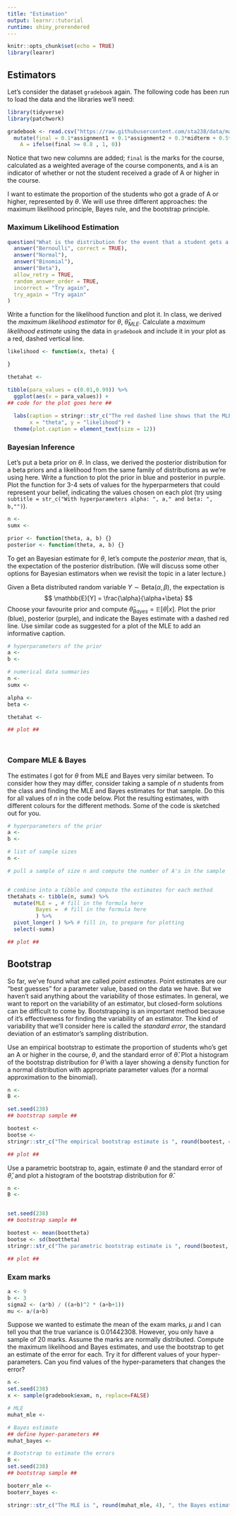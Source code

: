 ```yaml
---
title: "Estimation"
output: learnr::tutorial
runtime: shiny_prerendered
---
```


```r
knitr::opts_chunk$set(echo = TRUE)
library(learnr)
```

## Estimators
Let's consider the dataset `gradebook` again. The following code has been run to load the data and the libraries we'll need:
```r
library(tidyverse)
library(patchwork)

gradebook <- read.csv("https://raw.githubusercontent.com/sta238/data/main/gradebook.csv") %>% 
  mutate(final = 0.1*assignment1 + 0.1*assignment2 + 0.3*midterm + 0.5*exam,
    A = ifelse(final >= 0.8 , 1, 0))
```
Notice that two new columns are added; `final` is the marks for the course, calculated as a weighted average of the course components, and `A` is an indicator of whether or not the student received a grade of A or higher in the course.

I want to estimate the proportion of the students who got a grade of A or higher, represented by $\theta$. We will use three different approaches: the maximum likelihood principle, Bayes rule, and the bootstrap principle. 

### Maximum Likelihood Estimation

```r
question("What is the distribution for the event that a student gets a grade of A or higher?",
  answer("Bernoulli", correct = TRUE),
  answer("Normal"),
  answer("Binomial"),
  answer("Beta"),
  allow_retry = TRUE,
  random_answer_order = TRUE,
  incorrect = "Try again",
  try_again = "Try again"
)
```

Write a function for the likelihood function and plot it. In class, we derived the *maximum likelihood estimator* for $\theta$, $\widehat\theta_{MLE}$. Calculate a *maximum likelihood estimate* using the data in `gradebook` and include it in your plot as a red, dashed vertical line. 

```r
likelihood <- function(x, theta) {

}

thetahat <- 

tibble(para_values = c(0.01,0.99)) %>%
  ggplot(aes(x = para_values)) +
## code for the plot goes here ##
  
  labs(caption = stringr::str_c("The red dashed line shows that the MLE is ", round(thetahat, 3)), # provides an informative caption!
       x = "theta", y = "likelihood") +
  theme(plot.caption = element_text(size = 12))
```



### Bayesian Inference

Let's put a beta prior on $\theta$. In class, we derived the posterior distribution for a beta priors and a likelihood from the same family of distributions as we're using here. Write a function to plot the prior in blue and posterior in purple. Plot the function for 3-4 sets of values for the hyperparmeters that could represent your belief, indicating the values chosen on each plot (try using `subtitle = str_c("With hyperparameters alpha: ", a," and beta: ", b,"")`).

```r
n <- 
sumx <-

prior <- function(theta, a, b) {} 
posterior <- function(theta, a, b) {}


```

To get an Bayesian estimate for $\theta$, let's compute the *posterior mean*, that is, the expectation of the posterior distribution. (We will discuss some other options for Bayesian estimators when we revisit the topic in a later lecture.) 

Given a Beta distributed random variable $Y\sim\text{Beta}(\alpha, \beta)$, the expectation is 
$$ 
\mathbb{E}[Y] = \frac{\alpha}{\alpha+\beta}
$$
Choose your favourite prior and compute $\widehat\theta_{Bayes}=\mathbb{E}[\theta|x]$. Plot the prior (blue), posterior (purple), and indicate the Bayes estimate with a dashed red line. Use similar code as suggested for a plot of the MLE to add an informative caption.

```r
# hyperparameters of the prior
a <- 
b <- 

# numerical data summaries 
n <- 
sumx <- 

alpha <- 
beta <- 

thetahat <- 

## plot ##




```


### Compare MLE & Bayes

The estimates I got for $\theta$ from MLE and Bayes very similar between. To consider how they may differ, consider taking a sample of $n$ students from the class and finding the MLE and Bayes estimates for that sample. Do this for all values of $n$ in the code below. Plot the resulting estimates, with different colours for the different methods. Some of the code is sketched out for you.

```r
# hyperparameters of the prior
a <- 
b <- 

# list of sample sizes
n <- 

# pull a sample of size n and compute the number of A's in the sample


# combine into a tibble and compute the estimates for each method
thetahats <- tibble(n, sumx) %>%
  mutate(MLE = , # fill in the formula here
         Bayes =  # fill in the formula here
         ) %>%
  pivot_longer( ) %>% # fill in, to prepare for plotting
  select(-sumx)

## plot ##

```



## Bootstrap

So far, we've found what are called *point estimates*. Point estimates are our "best guesses" for a parameter value, based on the data we have. But we haven't said anything about the variability of those estimates. In general, we want to report on the variability of an estimator, but closed-form solutions can be difficult to come by. Bootstrapping is an important method because of it's effectiveness for finding the variability of an estimator. The kind of variability that we'll consider here is called the *standard error*, the standard deviation of an estimator's sampling distribution.

Use an empirical bootstrap to estimate the proportion of students who's get an A or higher in the course, $\theta$, and the standard error of $\widehat\theta$. Plot a histogram of the bootstrap distribution for $\widehat\theta$ with a layer showing a density function for a normal distribution with appropriate parameter values (for a normal approximation to the binomial).

```r
n <- 
B <- 

set.seed(238)
## bootstrap sample ##

bootest <- 
bootse <- 
stringr::str_c("The empirical bootstrap estimate is ", round(bootest, 4), ", with a standard error of ", round(bootse, 4))

## plot ##

```


Use a parametric bootstrap to, again, estimate $\theta$ and the standard error of $\widehat\theta$, and plot a histogram of the bootstrap distribution for $\widehat\theta$.

```r
n <- 
B <- 


set.seed(238)
## bootstrap sample ##

bootest <- mean(boottheta)
bootse <- sd(boottheta)
stringr::str_c("The parametric bootstrap estimate is ", round(bootest, 4), ", with a standard error of ", round(bootse, 4))

## plot ##

```



### Exam marks

```r
a <- 9
b <- 3
sigma2 <- (a*b) / ((a+b)^2 * (a+b+1))
mu <- a/(a+b)
```

Suppose we wanted to estimate the mean of the exam marks, $\mu$ and I can tell you that the true variance is $0.01442308$. However, you only have a sample of 20 marks. Assume the marks are normally distributed. Compute the maximum likelihood and Bayes estimates, and use the bootstrap to get an estimate of the error for each. Try it for different values of your hyper-parameters. Can you find values of the hyper-parameters that changes the error?

```r
n <- 
set.seed(238)
x <- sample(gradebook$exam, n, replace=FALSE)

# MLE
muhat_mle <- 

# Bayes estimate
## define hyper-parameters ##
muhat_bayes <- 

# Bootstrap to estimate the errors
B <- 
set.seed(238)
## bootstrap sample ##

booterr_mle <- 
booterr_bayes <- 

stringr::str_c("The MLE is ", round(muhat_mle, 4), ", the Bayes estimate is ", round(muhat_bayes, 4), ", and the bootstrap estimates for the errors are ", round(booterr_mle, 6), " and ", round(booterr_bayes, 6), ", respectively.")
```







